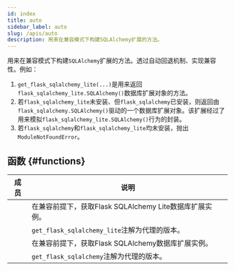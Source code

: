 ```yaml
---
id: index
title: auto
sidebar_label: auto
slug: /apis/auto
description: 用来在兼容模式下构建SQLAlchemy扩展的方法。
---
```



<APITopBar type="module" source="auto" />

用来在兼容模式下构建`SQLAlchemy`扩展的方法。透过自动回退机制、实现兼容性。例如：

1. `get_flask_sqlalchemy_lite(...)`是用来返回`flask_sqlalchemy_lite.SQLAlchemy()`数据库扩展对象的方法。
2. 若`flask_sqlalchemy_lite`未安装、但`flask_sqlalchemy`已安装，则返回由`flask_sqlalchemy.SQLAlchemy()`驱动的一个数据库扩展对象。该扩展经过了用来模拟`flask_sqlalchemy_lite.SQLAlchemy()`行为的封装。
3. 若`flask_sqlalchemy`和`flask_sqlalchemy_lite`均未安装，抛出`ModuleNotFoundError`。

## 函数 {#functions}

|                                                               成员                                                                | <center>说明</center>                                     |
| :-------------------------------------------------------------------------------------------------------------------------------: | --------------------------------------------------------- |
|           [<IconObjType type="func" hasText={true} text="get_flask_sqlalchemy_lite"/>](./get_flask_sqlalchemy_lite.mdx)           | 在兼容前提下，获取Flask SQLAlchemy Lite数据库扩展实例。 |
| [<IconObjType type="func" hasText={true} text="get_flask_sqlalchemy_lite_proxy_ver"/>](./get_flask_sqlalchemy_lite_proxy_ver.mdx) | `get_flask_sqlalchemy_lite`注解为代理的版本。             |
|                [<IconObjType type="func" hasText={true} text="get_flask_sqlalchemy"/>](./get_flask_sqlalchemy.mdx)                | 在兼容前提下，获取Flask SQLAlchemy数据库扩展实例。       |
|      [<IconObjType type="func" hasText={true} text="get_flask_sqlalchemy_proxy_ver"/>](./get_flask_sqlalchemy_proxy_ver.mdx)      | `get_flask_sqlalchemy`注解为代理的版本。                  |
